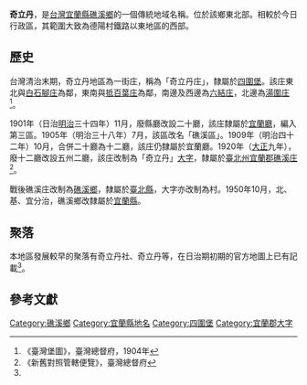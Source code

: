 {{noteTA
|1 = zh-cn:庄; zh-hk:庄; zh-tw:庄;
}}
'''奇立丹'''，是[[台灣|台灣]][[宜蘭縣|宜蘭縣]][[礁溪鄉|礁溪鄉]]的一個傳統地域名稱。位於該鄉東北部。相較於今日行政區，其範圍大致為德陽村鐵路以東地區的西部。

==歷史==
台灣清治末期，奇立丹地區為一街庄，稱為「奇立丹庄」，隸屬於[[四圍堡|四圍堡]]。該庄東北與[[白石腳庄|白石腳庄]]為鄰，東南與[[抵百葉庄|抵百葉庄]]為鄰，南邊及西邊為[[六結庄|六結庄]]，北邊為[[湯圍庄|湯圍庄]]<ref name="臺灣堡圖">《臺灣堡圖》，臺灣總督府，1904年</ref>。

1901年（日治[[明治|明治]]三十四年）11月，廢縣廳改設二十廳，該庄隸屬於[[宜蘭廳|宜蘭廳]]，編入第三區。1905年（明治三十八年）7月，該區改名「礁溪區」。1909年（明治四十二年）10月，合併二十廳為十二廳，該庄仍隸屬於宜蘭廳。1920年（[[大正|大正]]九年），廢十二廳改設五州二廳，該庄改制為「奇立丹」[[大字|大字]]，隸屬於[[臺北州|臺北州]][[宜蘭郡|宜蘭郡]][[礁溪庄|礁溪庄]]<ref>《新舊對照管轄便覽》，臺灣總督府</ref>。

戰後礁溪庄改制為[[礁溪鄉|礁溪鄉]]，隸屬於[[臺北縣|臺北縣]]，大字亦改制為村。1950年10月，北、基、宜分治，礁溪鄉改隸屬於[[宜蘭縣|宜蘭縣]]。

==聚落==
本地區發展較早的聚落有奇立丹社、奇立丹等，在日治期初期的官方地圖上已有記載<ref name="臺灣堡圖"/>。

==參考文獻==
{{reflist}}

{{宜蘭郡}}

[[Category:礁溪鄉|Category:礁溪鄉]]
[[Category:宜蘭縣地名|Category:宜蘭縣地名]]
[[Category:四圍堡|Category:四圍堡]]
[[Category:宜蘭郡大字|Category:宜蘭郡大字]]
